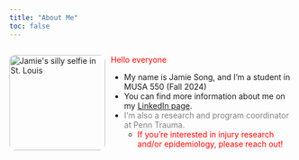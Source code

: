 ```yaml
---
title: "About Me"
toc: false
---
```


<div style="display: flex; gap: 10px; align-items: flex-start;">

<img src="images/jamie_stl.png" alt="Jamie's silly selfie in St. Louis" style="width: 170px; border-radius: 10px;">

<div>
  <p><span style="color:red">Hello everyone</span></p>

  - My name is Jamie Song, and I'm a student in MUSA 550 (Fall 2024)
  - You can find more information about me on my [LinkedIn page](https://www.linkedin.com/in/songjamie/).
  - <span style="color:gray">I'm also a research and program coordinator at Penn Trauma.</span>
    - <span style="color:red">If you're interested in injury research and/or epidemiology, please reach out!</span>
</div>

</div>